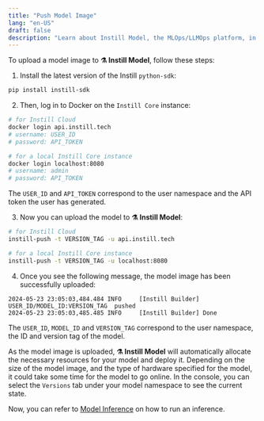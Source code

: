 ```yaml
---
title: "Push Model Image"
lang: "en-US"
draft: false
description: "Learn about Instill Model, the MLOps/LLMOps platform, in the project Instill Core: https://github.com/instill-ai/instill-core"
---
```


To upload a model image to **⚗️ Instill Model**, follow these steps:

1. Install the latest version of the Instill `python-sdk`:

```bash
pip install instill-sdk
```

2. Then, log in to Docker on the `Instill Core` instance:

```bash
# for Instill Cloud
docker login api.instill.tech
# username: USER_ID
# password: API_TOKEN

# for a local Instill Core instance
docker login localhost:8080
# username: admin
# password: API_TOKEN
```

The `USER_ID` and `API_TOKEN` correspond to the user namespace and the API token
the user has generated.

3. Now you can upload the model to **⚗️ Instill Model**:

```bash
# for Instill Cloud
instill-push -t VERSION_TAG -u api.instill.tech

# for a local Instill Core instance
instill-push -t VERSION_TAG -u localhost:8080
```

4. Once you see the following message, the model image has been successfully
   uploaded:

```text
2024-05-23 23:05:03,484.484 INFO     [Instill Builder] USER_ID/MODEL_ID:VERSION_TAG  pushed
2024-05-23 23:05:03,485.485 INFO     [Instill Builder] Done
```

The `USER_ID`, `MODEL_ID` and `VERSION_TAG` correspond to the user namespace,
the ID and version tag of the model.

As the model image is uploaded, **⚗️ Instill Model** will automatically allocate
the necessary resources for your model and deploy it. Depending on the size of
the model image, and the type of hardware specified for the model, it could take
some time for the model to go online. In the console, you can select the
`Versions` tab under your model namespace to see the current state.

Now, you can refer to [Model Inference](inference) on how to run an inference.
